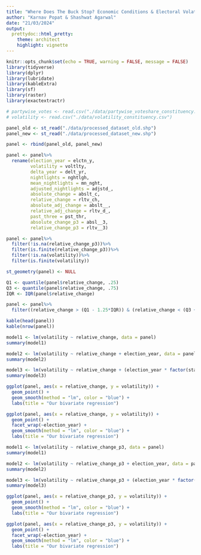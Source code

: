 ```yaml
---
title: "Where Does The Buck Stop? Economic Conditions & Electoral Volatility"
author: "Karnav Popat & Shashwat Agarwal"
date: "21/03/2024"
output: 
  prettydoc::html_pretty:
    theme: architect
    highlight: vignette
---
```


```r
knitr::opts_chunk$set(echo = TRUE, warning = FALSE, message = FALSE)
library(tidyverse)
library(dplyr)
library(lubridate)
library(kableExtra)
library(sf)
library(raster)
library(exactextractr)
```

```r
# partywise_votes <- read.csv("./data/partywise_voteshare_constituency.csv")
# volatility <- read.csv("./data/volatility_constituency.csv")

panel_old <- st_read("./data/processed_dataset_old.shp")
panel_new <- st_read("./data/processed_dataset_new.shp")
```

``` r
panel <- rbind(panel_old, panel_new)

panel <- panel%>%
  rename(election_year = elctn_y,
         volatility = voltlty,
         delta_year = delt_yr,
         nightlights = nghtlgh,
         mean_nightlights = mn_nght,
         adjusted_nightlights = adjstd_,
         absolute_change = abslt_c,
         relative_change = rltv_ch,
         absolute_adj_change = abslt__,
         relative_adj_change = rltv_d_,
         past_three = pst_thr,
         absolute_change_p3 = absl__3,
         relative_change_p3 = rltv__3)

panel <- panel%>%
  filter(!is.na(relative_change_p3))%>%
  filter(is.finite(relative_change_p3))%>%
  filter(!is.na(volatility))%>%
  filter(is.finite(volatility))

st_geometry(panel) <- NULL

Q1 <- quantile(panel$relative_change, .25)
Q3 <- quantile(panel$relative_change, .75)
IQR <- IQR(panel$relative_change)

panel <- panel%>%
  filter((relative_change > (Q1 - 1.25*IQR)) & (relative_change < (Q3 + 1.25*IQR)))

kable(head(panel))
kable(nrow(panel))
```

``` r
model1 <- lm(volatility ~ relative_change, data = panel)
summary(model1)

model2 <- lm(volatility ~ relative_change + election_year, data = panel)
summary(model2)

model3 <- lm(volatility ~ relative_change + (election_year * factor(state)), data = panel)
summary(model3)

ggplot(panel, aes(x = relative_change, y = volatility)) +
  geom_point() +
  geom_smooth(method = "lm", color = "blue") + 
  labs(title = "Our bivariate regression")

ggplot(panel, aes(x = relative_change, y = volatility)) +
  geom_point() +
  facet_wrap(~election_year) +
  geom_smooth(method = "lm", color = "blue") + 
  labs(title = "Our bivariate regression")
```

``` r
model1 <- lm(volatility ~ relative_change_p3, data = panel)
summary(model1)

model2 <- lm(volatility ~ relative_change_p3 + election_year, data = panel)
summary(model2)

model3 <- lm(volatility ~ relative_change_p3 + (election_year * factor(state)), data = panel)
summary(model3)

ggplot(panel, aes(x = relative_change_p3, y = volatility)) +
  geom_point() +
  geom_smooth(method = "lm", color = "blue") +
  labs(title = "Our bivariate regression")

ggplot(panel, aes(x = relative_change_p3, y = volatility)) +
  geom_point() +
  facet_wrap(~election_year) +
  geom_smooth(method = "lm", color = "blue") + 
  labs(title = "Our bivariate regression")

```
